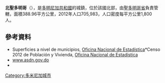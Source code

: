 {{Coord|18|33|N|69|54|W|display=title}}

'''北聖多明哥'''（{{lang-es|Santo Domingo Norte}}），是[[多明尼加共和國|多明尼加共和國]]的城鎮，位於該國北部，由[[聖多明哥省|聖多明哥省]]負責管轄，面積388.96平方公里，2012年人口705,983，人口密度每平方公里1,800人。

==參考資料==
*Superficies a nivel de municipios, [https://web.archive.org/web/20090417021712/http://one.gob.do/index.php?option=com_content&task=view&id=63&Itemid=283 Oficina Nacional de Estadística]*Censo 2012 de Población y Vivienda, [http://one.gob.do/ Oficina Nacional de Estadística]{{Wayback|url=http://one.gob.do/index.php?option=com_content&task=view&id=63&Itemid=283 |date=20090417021712 }}
*[http://www.asdn.gov.do/web/ www.asdn.gov.do]{{dead link|date=2017年11月 |bot=InternetArchiveBot |fix-attempted=yes }}
*{{cite web|url=http://www.one.gob.do/index.php?option=com_docman&task=cat_view&gid=113|title=Listado de Códigos de Provincias, Municipios y Distritos Municipales, Actualizada a Junio 20 del 2006|author=Oficina Nacional de Estadística, Departamento de Cartografia, División de  Límites y Linderos|language=es|accessdate=2007-01-24|deadurl=yes|archiveurl=https://web.archive.org/web/20070314215735/http://www.one.gob.do/index.php?option=com_docman&task=cat_view&gid=113|archivedate=2007-03-14}}

{{DominicanRepublic-geo-stub}}
[[Category:多米尼加城市|Category:多米尼加城市]]